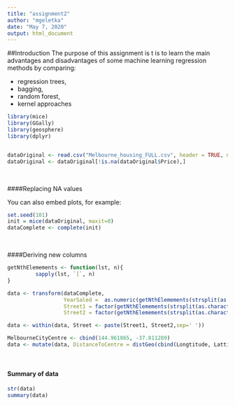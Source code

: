 ```yaml
---
title: "assignment2"
author: "mgeletka"
date: "May 7, 2020"
output: html_document
---
```



##Introduction
The purpose of this assignment is t is to learn the main advantages and disadvantages of some machine learning
regression methods by comparing:

* regression trees,
* bagging,
* random forest,
*  kernel approaches

```r
library(mice)
library(GGally)
library(geosphere)
library(dplyr)


dataOriginal <- read.csv("Melbourne_housing_FULL.csv", header = TRUE, na.strings=c("", "NA", "#N/A"))
dataOriginal <- dataOriginal[!is.na(dataOriginal$Price),]
```

</br>

####Replacing NA values

You can also embed plots, for example:

```r
set.seed(101) 
init = mice(dataOriginal, maxit=0) 
dataComplete <- complete(init)
```
</br>

####Deriving new columns
```r
getNthElemements <- function(lst, n){
         sapply(lst, `[`, n)
}

data <- transform(dataComplete,
                  YearSaled =  as.numeric(getNthElemements(strsplit(as.character(Date), "/"), 3)),
                  Street1 = factor(getNthElemements(strsplit(as.character(Address), " "), 2)),
                  Street2 = factor(getNthElemements(strsplit(as.character(Address), " "), 3)))

data <- within(data, Street <- paste(Street1, Street2,sep=' '))

MelbourneCityCentre <- cbind(144.961865, -37.811289)
data <- mutate(data, DistanceToCentre = distGeo(cbind(Longtitude, Lattitude), MelbourneCityCentre))
```

</br>

#### Summary of data
```r
str(data)
summary(data)
```